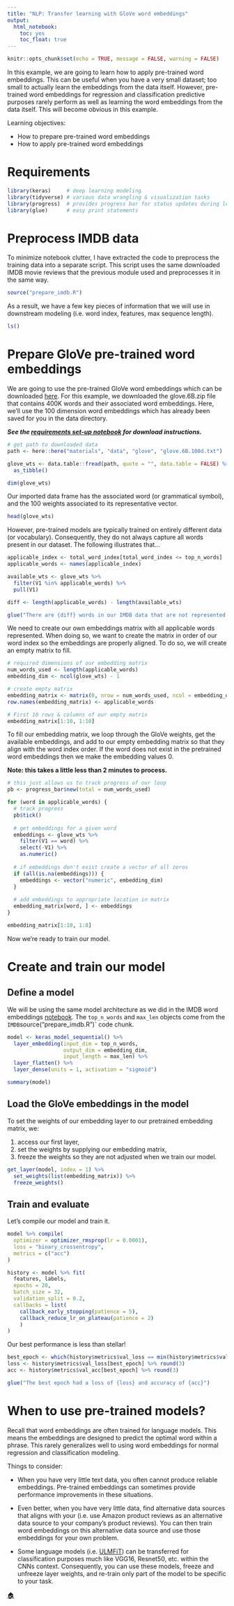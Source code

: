```yaml
---
title: "NLP: Transfer learning with GloVe word embeddings"
output:
  html_notebook:
    toc: yes
    toc_float: true
---
```


```r
knitr::opts_chunk$set(echo = TRUE, message = FALSE, warning = FALSE)
```

In this example, we are going to learn how to apply pre-trained word embeddings.
This can be useful when you have a very small dataset; too small to actually
learn the embeddings from the data itself. However, pre-trained word embeddings
for regression and classification predictive purposes rarely perform as well as
learning the word embeddings from the data itself. This will become obvious in
this example.

Learning objectives:

- How to prepare pre-trained word embeddings
- How to apply pre-trained word embeddings

# Requirements

```r
library(keras)     # deep learning modeling
library(tidyverse) # various data wrangling & visualization tasks
library(progress)  # provides progress bar for status updates during long loops
library(glue)      # easy print statements
```

# Preprocess IMDB data

To minimize notebook clutter, I have extracted the code to preprocess the
training data into a separate script. This script uses the same downloaded IMDB
movie reviews that the previous module used and preprocesses it in the same
way.

```r
source("prepare_imdb.R")
```

As a result, we have a few key pieces of information that we will use in
downstream modeling (i.e. word index, features, max sequence length).

```r
ls()
```

# Prepare GloVe pre-trained word embeddings

We are going to use the pre-trained GloVe word embeddings which can be downloaded
[here](https://nlp.stanford.edu/projects/glove/). For this example, we downloaded
the glove.6B.zip file that contains 400K words and their associated word
embeddings. Here, we'll use the 100 dimension word embeddings which has already
been saved for you in the data directory. 

___See the [requirements set-up notebook](https://github.com/misk-data-science/misk-dl/blob/master/materials/01-intro/01-requirements.md) for download instructions.___

```r
# get path to downloaded data
path <- here::here("materials", "data", "glove", "glove.6B.100d.txt")

glove_wts <- data.table::fread(path, quote = "", data.table = FALSE) %>% 
  as_tibble()

dim(glove_wts)
```

Our imported data frame has the associated word (or grammatical symbol), and the
100 weights associated to its representative vector.

```r
head(glove_wts)
```

However, pre-trained models are typically trained on entirely different data (or
vocabulary). Consequently, they do not always capture all words present in our
dataset. The following illustrates that...

```r
applicable_index <- total_word_index[total_word_index <= top_n_words]
applicable_words <- names(applicable_index)

available_wts <- glove_wts %>%
  filter(V1 %in% applicable_words) %>% 
  pull(V1)

diff <- length(applicable_words) - length(available_wts)

glue("There are {diff} words in our IMDB data that are not represented in GloVe")
```

We need to create our own embeddings matrix with all applicable words
represented. When doing so, we want to create the matrix in order of our word
index so the embeddings are properly aligned. To do so, we will create an empty
matrix to fill.

```r
# required dimensions of our embedding matrix
num_words_used <- length(applicable_words)
embedding_dim <- ncol(glove_wts) - 1

# create empty matrix
embedding_matrix <- matrix(0, nrow = num_words_used, ncol = embedding_dim)
row.names(embedding_matrix) <- applicable_words

# First 10 rows & columns of our empty matrix
embedding_matrix[1:10, 1:10]
```

To fill our embedding matrix, we loop through the GloVe weights, get the
available embeddings, and add to our empty embedding matrix so that they align 
with the word index order.  If the word does not exist in the pretrained word
embeddings then we make the embedding values 0.

**Note: this takes a little less than 2 minutes to process.**

```r
# this just allows us to track progress of our loop
pb <- progress_bar$new(total = num_words_used)

for (word in applicable_words) {
  # track progress
  pb$tick()
  
  # get embeddings for a given word
  embeddings <- glove_wts %>%
    filter(V1 == word) %>%
    select(-V1) %>% 
    as.numeric()
  
  # if embeddings don't exist create a vector of all zeros
  if (all(is.na(embeddings))) {
    embeddings <- vector("numeric", embedding_dim)
  }
  
  # add embeddings to appropriate location in matrix
  embedding_matrix[word, ] <- embeddings
}
```

```r
embedding_matrix[1:10, 1:8]
```

Now we're ready to train our model.

# Create and train our model

## Define a model

We will be using the same model architecture as we did in the IMDB word 
embeddings [notebook](https://misk-data-science.github.io/misk-dl/notebooks/08-word-embeddings.nb.html). The `top_n_words` and
`max_len` objects come from the `IMDB `source("prepare_imdb.R")` code chunk.

```r
model <- keras_model_sequential() %>% 
  layer_embedding(input_dim = top_n_words, 
                  output_dim = embedding_dim, 
                  input_length = max_len) %>% 
  layer_flatten() %>% 
  layer_dense(units = 1, activation = "sigmoid")

summary(model)
```

## Load the GloVe embeddings in the model

To set the weights of our embedding layer to our pretrained embedding matrix, 
we:

1. access our first layer,
2. set the weights by supplying our embedding matrix,
3. freeze the weights so they are not adjusted when we train our model.

```r
get_layer(model, index = 1) %>% 
  set_weights(list(embedding_matrix)) %>% 
  freeze_weights()
```

## Train and evaluate

Let's compile our model and train it.

```r
model %>% compile(
  optimizer = optimizer_rmsprop(lr = 0.0001),
  loss = "binary_crossentropy",
  metrics = c("acc")
)

history <- model %>% fit(
  features, labels,
  epochs = 20,
  batch_size = 32,
  validation_split = 0.2,
  callbacks = list(
    callback_early_stopping(patience = 5),
    callback_reduce_lr_on_plateau(patience = 2)
    )
)
```

Our best performance is less than stellar!

```r
best_epoch <- which(history$metrics$val_loss == min(history$metrics$val_loss))
loss <- history$metrics$val_loss[best_epoch] %>% round(3)
acc <- history$metrics$val_acc[best_epoch] %>% round(3)

glue("The best epoch had a loss of {loss} and accuracy of {acc}")
```

# When to use pre-trained models?

Recall that word embeddings are often trained for language models. This means the embeddings are designed to predict
the optimal word within a phrase. This rarely generalizes well to using word
embeddings for normal regression and classification modeling. 

Things to consider:

- When you have very little text data, you often cannot produce reliable
  embeddings. Pre-trained embeddings can sometimes provide performance
  improvements in these situations.

- Even better, when you have very little data, find alternative data sources
  that aligns with your (i.e. use Amazon product reviews as an alternative
  data source to your company's product reviews). You can then train word
  embeddings on this alternative data source and use those embeddings for your
  own problem.

- Some language models (i.e. [ULMFiT](http://nlp.fast.ai/category/classification.html))
  can be transferred for classification purposes much like VGG16, Resnet50, etc.
  within the CNNs context. Consequently, you can use these models, freeze and
  unfreeze layer weights, and re-train only part of the model to be specific to
  your task.

[🏠](https://github.com/misk-data-science/misk-dl)
